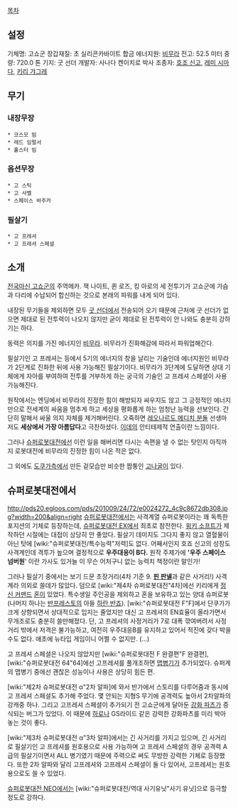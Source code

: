 [[목차]]

== 설정 ==
기체명: 고쇼군
장갑재질: 초 실리콘카바이트 합금
에너지원: [[비무라]]
전고: 52.5 미터
중량: 720.0 톤
기지: 굿 선더
개발자: 사나다 켄이치로 박사
조종자: [[호조 신고]], [[레미 시마다]], [[키리 갸그레]]

== 무기 ==
=== 내장무장 ===
 * 코스모 빔
 * 레드 임펄서
 * 홀스터 빔
=== 옵션무장 === 
 * 고 스틱 
 * 고 사벨 
 * 스페이스 바주카
=== 필살기 === 
 * 고 프레셔
 * 고 프레셔 스페셜

== 소개 ==
[[전국마신 고쇼군]]의 주역메카. 잭 나이트, 퀸 로즈, 킹 아로의 세 전투기가 고쇼군에 가슴과 다리에 수납되어 합신하는 것으로 본래의 파워를 내게 되어 있다. 

내장된 무기들을 제외하면 모두 [[굿 선더]]에서 전송되어 오기 때문에 근처에 굿 선더가 없으면 제대로 된 전투력이 나오지 않지만 굳이 제대로 된 전투력이 안 나와도 충분히 강하기는 하다.

동력은 의지를 가진 에너지인 [[비무라]]. 비무라가 진화해감에 따라서 파워업해간다.

필살기인 고 프레셔는 등에서 5기의 에너지의 창을 날리는 기술인데 에너지원인 비무라가 2단계로 진화한 뒤에 사용 가능해진 필살기이다. 비무라가 3단계에 도달하면 상대 기체에게 자아를 부여하여 전투를 거부하게 하는 궁극의 기술인 고 프레셔 스페셜이 사용 가능해진다. 

원작에서는 엔딩에서 비무라의 진정한 힘이 해방되자 싸우지도 않고 그 긍정적인 에너지만으로 전세계의 싸움을 멈추게 하고 세상을 평화롭게 하는 엄청난 능력을 선보인다. 간단히 말해서 싸울 의지 자체를 제거해버린다. 오죽하면 [[레오나르도 메디치 분돌]] 선생마저도 '''세상에서 가장 아름답다'''고 극찬하셨다. [[이데]]의 안티테제적 연출이란 느낌이다.

그러나 [[슈퍼로봇대전]]에선 이런 일을 해버리면 다시는 속편을 낼 수 없는 탓인지 아직까지 로봇대전에 비무라의 진정한 힘이 나온 적은 없다.

그 외에도 [[도쿠가]]측에서 만든 겉모습만 비슷한 짭퉁인 [[고나굴]]이 있다.

== 슈퍼로봇대전에서 ==
http://pds20.egloos.com/pds/201009/24/72/e0024272_4c9c8672db308.jpg?width=200&align=right [[슈퍼로봇대전]]에서는 사격계열 슈퍼로봇이라는 꽤 독특한 포지션의 기체로 등장하는데, [[슈퍼로봇대전 EX]]에서 최초로 참전한다. [[윙키 소프트]]가 제작하던 시절에는 대접이 상당히 안 좋았다. 필살기 데미지도 그다지 좋지 않고 열혈물이 아닌 탓에 [wiki:"슈퍼로봇대전/특수능력"저력]도 없다. 어째서인지 호죠 신고의 성장도 사격계인데 격투가 높으며 결정적으로 '''우주대응이 B다.''' 원작 주제가에 ''''우주 스페이스 넘버원'''' 이란 가사도 있거늘 이 무슨 어처구니 없는 능력치 책정이란 말인가!

그러나 필살기 중에서는 보기 드문 초장거리(4차 기준 9. '''[[핀 판넬]]'''과 같은 사거리!) 사격계라 의외로 쓸데가 많았다. 덤으로 [wiki:"제4차 슈퍼로봇대전"4차]에선 키리에게 [[정신 커맨드]] [[혼]]이 있었다. 특수생일 주인공을 제외하고 혼을 보유하고 있는 양대 슈퍼로봇(나머지 하나는 [[반프레스토]]의 아들 [[하란 반죠]]). [wiki:"슈퍼로봇대전 F"F]에서 단쿠가가 크게 상향되면서 상대적으로 입지는 줄었지만 대신 고 프레셔의 EN효율이 올라가면서 무개조로도 충분히 쓸만해졌다. 단, 고 프레셔의 사정거리가 7로 대폭 깎여버려서 사정거리 밖에서 저격은 불가능하고, 여전히 우주대응B를 유지하고 있어서 적진에 갖다 박을 수도 없다. 애초에 뉴타입 게임이니 어쩔 수 없지만. (…)

고 프레셔 스페셜은 나오지 않았지만 [wiki:"슈퍼로봇대전 F 완결편"F 완결편],[wiki:"슈퍼로봇대전 64"64]에선 고프레셔를 풀개조하면 [[맵병기]]가 추가되었다. 슈퍼계의 맵병기 중에선 괜찮은 성능이나 사용은 상당히 힘든 편.

[wiki:"제2차 슈퍼로봇대전 α"2차 알파]에 와서 반가에서 스토리를 다루어줌과 동시에 고 프레셔 스페셜도 추가해 주었다. 몇 안되는 지형S 무기에 공격력도 높아서 2차알파의 강캐중 하나. 그리고 고프레셔 스페셜이 추가되기 전 고쇼군에게 달아둔 [[강화 파츠]]가 증식되는 버그가 있었다. 이 때문에 [[하로]]나 GS라이드 같은 강력한 강화파츠를 미리 박아놓는 것이 좋다.

[wiki:"제3차 슈퍼로봇대전 α"3차 알파]에서는 긴 사거리를 가지고 있으며, 긴 사거리로 필살기인 고 프레셔를 원호용으로 사용 가능하며 고 프레셔 스페셜의 경우 공격력 A급의 필살기이면서 ALL 병기였기 때문에 주력으로 써도 무방한 강력한 기체로 등장했다. 또한 2차 알파와 달리 고프레셔와 고프레셔 스페셜이 둘 다 있어서, 고프레셔는 원호용으로도 쓸 수 있었다.

[[슈퍼로봇대전 NEO]]에서는 [wiki:"슈퍼로봇대전/역대 사기유닛"사기 유닛]으로 등극할 정도로 강하다.
